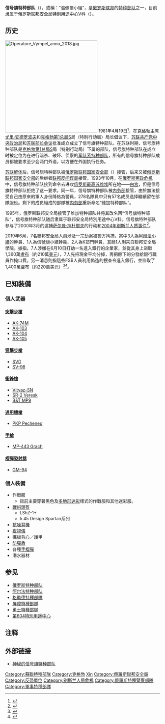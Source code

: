 {{noteTA
|G1=Military
|1=zh-cn:信号旗特种部队; zh-sg:信号旗特种部队; zh-hk:信號旗特種部隊; zh-mo:信號旗特種部隊; zh-tw:信號旗小組;
|2=zh-cn:阿尔法特种部队; zh-sg:阿尔法特种部队; zh-hk:阿爾法特種部隊; zh-mo:阿爾法特種部隊; zh-tw:阿爾法小組;
}}
{{Infobox law enforcement agency
|unit_name=信号旗特种部队<br/>Вымпел
|image=[[Image:Emblem_of_the_Directorate_V.svg|150px]]
|dates=1981年—
|country={{USSR}}（1981—1991年）<br />{{RUS}}（1991年—）
|branch=[[克格勃|蘇聯國家安全委員會]]（1981—1991年）<br>[[聯邦警衛局|俄羅斯聯邦警衛局]]（1991—1993年）<br>[[俄羅斯聯邦內務部|俄羅斯聯邦內務部]]（1993—1995年）<br>[[聯邦安全局|俄羅斯聯邦安全局]]（1995年—）
|command_structure=
|type=[[特种部隊|特种部隊]]
|role=[[反恐|反恐]]、[[特種作戰|特種作戰]]
|size=約1,000人
|garrison=
|colors=红与绿
|mascot=
|battles= [[333風暴行動|333風暴行動]]<br/>[[阿富汗戰爭_(1979年)|1979年阿富汗戰爭]]
<br/>[[八一九事件|八一九事件]]<br/>兩次[[車臣戰爭|車臣戰爭]]<br/>[[1993年俄羅斯憲政危機|1993年俄羅斯憲政危機]]<br/>[[莫斯科歌劇院脅持事件|莫斯科歌劇院脅持事件]]<br/>[[別斯蘭人質危機|別斯蘭人質危機]]<br/>[[北高加索叛亂|北高加索叛亂]]<br/>[[敘利亞內戰|敘利亞內戰]]
}}
'''信号旗特种部队'''（{{lang-ru|Вымпел}}），或稱：“温佩爾小組”，是[[俄罗斯联邦|俄罗斯联邦]]的[[特种部队|特种部队]]之一，目前隶属于俄罗斯[[联邦安全局特别用途中心|联邦安全局特别用途中心]]V科（{{lang-ru|Управление «В» Центра специального назначения ФСБ России}}）。

==历史==
[[File:Operatore_Vympel_anno_2018.jpg|300px]]
1981年4月19日<ref>{{Cite web |url=http://www.people.com.cn/GB/junshi/61/20010820/539499.html |title=俄罗斯“信号旗”特种部队曝光媒体 |accessdate=2013-12-14 |archive-date=2016-03-04 |archive-url=https://web.archive.org/web/20160304212337/http://www.people.com.cn/GB/junshi/61/20010820/539499.html |dead-url=no }}</ref>，在[[克格勃|克格勃]]主席[[尤里·安德罗波夫|尤里·安德罗波夫]]和[[克格勃第1总局|克格勃第1总局]]S局（特别行动局）局长{{link-ru|尤里·伊万诺维奇· 德罗茨多夫|Юрия Ивановича Дроздова}}倡议下，[[苏联共产党中央政治局|苏联共产党中央政治局]]和[[苏联部长会议|苏联部长会议]]批准成立成立了信号旗特种部队。在苏联时期，信号旗特种部队是[[克格勃第1总局|克格勃第1总局]]S局（特别行动局）下属的部队，信号旗特种部队在成立时被定位为在进行暗杀、破坏、侦察的[[特种部队|军队系特种部队]]，所有的信号旗特种部队成员都被要求至少会两门外语，以方便在外国执行任务。

[[苏联解体|苏联解体]]后，信号旗特种部队被[[俄罗斯联邦国家安全部|俄罗斯联邦国家安全部]]（{{lang-ru|Министерству безопасности Росси́йская Федера́ция}}）接管，后来又被[[俄罗斯联邦国家安全部|俄罗斯联邦国家安全部]]的后继者[[联邦反间谍局|联邦反间谍局]]接管，1993年10月，在[[1993年俄罗斯宪政危机|俄罗斯宪政危机]]中，信号旗特种部队接到命令去进攻[[俄罗斯最高苏维埃|俄罗斯最高苏维埃]]所在地——[[白宫_(俄罗斯)|白宫]]，但是信号旗特种部队拒绝了这一要求。同一年，信号旗特种部队被[[俄罗斯联邦内务部|内务部]]接管，由於無法接受自己由原來的軍人身份降格為警員，278名隊員中只有57名成员选择繼續留在部隊服役。剩下的成员組成的部隊被[[俄罗斯联邦内务部|内务部]]重新命名“维加特种部队”。

1995年，俄罗斯联邦安全局接管了维加特种部队并将其改名回“信号旗特种部队”，信号旗特种部队随后隶属于联邦安全局特別用途中心V科。信号旗特种部队参与了2000年3月的逮捕[[萨尔曼·拉杜耶夫|萨尔曼·拉杜耶夫]]的行动和[[别斯兰人质危机|2004年别斯兰人质事件]]<ref>{{Cite web |url=http://www.people.com.cn/GB/junshi/1078/2783279.html |title=俄特种兵生命换不回荣誉 |accessdate=2013-12-14 |archive-date=2016-03-04 |archive-url=https://web.archive.org/web/20160304064116/http://www.people.com.cn/GB/junshi/1078/2783279.html |dead-url=no }}</ref>。

2019年6月，7名聯邦安全局人員涉及一宗劫案被警方拘捕，當中3人為[[阿爾法小組|阿爾法小組]]的幹員、1人為信號旗小組幹員、2人為K部門幹員，其餘1人則來自聯邦安全局學院。據指，7人涉嫌在6月10日打劫一名進入銀行的企業家，並從其身上盜取1,360萬[[盧布|盧布]]（約210萬[[美元|美元]]），7人先把現金平均分掉，再把餘下的分發給銀行職員作掩口費。另一消息則指這些FSB人員利用偽造的搜查令進入銀行，並盜取了1,400萬盧布（約220萬美元）<ref>{{Cite web |url=http://meduza.io/amp/en/feature/2019/07/05/seven-fsb-officials-have-been-arrested-in-a-robbery-case-they-may-have-also-stolen-money-during-searches-of-corrupt-officials |title=Meduza - Seven FSB officials have been arrested in a robbery case. They may have also stolen money during searches of corrupt officials. |accessdate=2020-10-28 |archive-date=2019-07-08 |archive-url=https://web.archive.org/web/20190708034610/https://meduza.io/amp/en/feature/2019/07/05/seven-fsb-officials-have-been-arrested-in-a-robbery-case-they-may-have-also-stolen-money-during-searches-of-corrupt-officials |dead-url=no }}</ref><ref>{{Cite web |url=https://news.militaryblog.jp/web/Russian-FSB-Elite-Special-Forces/were-organizationally-appropriating-cash.html |title=ミリブロNews - 被害数億円規模 ロシア連邦保安庁のエリート特殊部隊員が押収された現金を着服していたことが明らかに |accessdate=2020-10-28 |archive-date=2020-10-31 |archive-url=https://web.archive.org/web/20201031073345/https://news.militaryblog.jp/web/Russian-FSB-Elite-Special-Forces/were-organizationally-appropriating-cash.html |dead-url=no }}</ref>。

==已知裝備==

===個人武器===

====[[突擊步槍|突擊步槍]]====
* [[AK-74突擊步槍|AK-74M]]
* [[AK-103突擊步槍|AK-103]]
* [[AK-104突擊步槍|AK-104]]
* [[AK-105突擊步槍|AK-105]]

====[[狙擊步槍|狙擊步槍]]====
* [[SVD狙擊步槍|SVD]]
* [[SV-98狙擊步槍|SV-98]]

====[[衝鋒槍|衝鋒槍]]====
* [[PP-19-01勇士衝鋒槍|Vityaz-SN]]
* [[SR-2希瑟衝鋒槍|SR-2 Veresk]]
* [[B&T_MP9戰術衝鋒槍|B&T MP9]]

====[[通用機槍|通用機槍]]====
* [[Pecheneg通用機槍|PKP Pecheneg]]

====[[手槍|手槍]]====
* [[MP-443烏鴉式手槍|MP-443 Grach]]

====[[榴彈發射器|榴彈發射器]]====
* [[GM-94榴彈發射器|GM-94]]

===個人裝備===
* 作戰服
** 目前主要穿著黑色及[[Multicam|多地形迷彩]]樣式的作戰服和其他迷彩服。
* [[戰術頭盔|戰術頭盔]]
** LShZ-1+
** 5.45 Design Spartan系列
* [[抗噪耳機|抗噪耳機]]
* [[夜視儀|夜視儀]]
* 攜板背心／護甲
* [[防彈盾|防彈盾]]
* 各種[[手榴彈|手榴彈]]
* 潛水器材

==参见==
*[[俄罗斯特种部队|俄罗斯特种部队]]
*[[阿尔法特种部队|阿尔法特种部队]]
*[[格勒德特種部隊|格勒德特種部隊]]
*[[屏障特種部隊|屏障特種部隊]]
*[[勇士特種部隊|勇士特種部隊]]
*[[第604特別用途中心|第604特別用途中心]]

==注释==
{{reflist|2}}

==外部链接==
*{{zh-cn}}[http://military.people.com.cn/GB/8221/42066/42072/3226977.html 神秘的信号旗特种部队] {{Wayback|url=http://military.people.com.cn/GB/8221/42066/42072/3226977.html |date=20160304090047 }}

[[Category:蘇聯特種部隊|Category:蘇聯特種部隊]]
[[Category:克格勃|Category:克格勃]]
[[Category:俄罗斯特种部队|Xin]]
[[Category:俄羅斯聯邦安全局|Category:俄羅斯聯邦安全局]]
[[Category:反恐單位|Category:反恐單位]]
[[Category:别斯兰人质危机|Category:别斯兰人质危机]]
[[Category:俄羅斯特種警察部隊|Category:俄羅斯特種警察部隊]]
[[Category:軍事特種部隊|Category:軍事特種部隊]]
